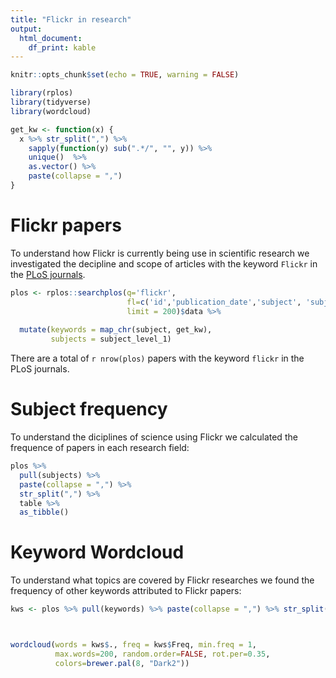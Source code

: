```yaml
---
title: "Flickr in research"
output: 
  html_document: 
    df_print: kable
---
```


```r
knitr::opts_chunk$set(echo = TRUE, warning = FALSE)

library(rplos)
library(tidyverse)
library(wordcloud)

get_kw <- function(x) {
  x %>% str_split(",") %>% 
    sapply(function(y) sub(".*/", "", y)) %>% 
    unique()  %>% 
    as.vector() %>% 
    paste(collapse = ",")
}
```

# Flickr papers

To understand how Flickr is currently being use in scientific research we investigated the decipline and scope of articles with the keyword `Flickr` in the [PLoS journals](https://www.plos.org/).

```r
plos <- rplos::searchplos(q='flickr', 
                          fl=c('id','publication_date','subject', 'subject_level_1'),
                          limit = 200)$data %>% 
  
  mutate(keywords = map_chr(subject, get_kw),
         subjects = subject_level_1)
```

There are a total of `r nrow(plos)` papers with the keyword `flickr` in the PLoS journals. 

# Subject frequency

To understand the diciplines of science using Flickr we calculated the frequence of papers in each research field:

```r
plos %>% 
  pull(subjects) %>% 
  paste(collapse = ",") %>% 
  str_split(",") %>% 
  table %>% 
  as_tibble()
```


# Keyword Wordcloud

To understand what topics are covered by Flickr researches we found the frequency of other keywords attributed to Flickr papers:

```r
kws <- plos %>% pull(keywords) %>% paste(collapse = ",") %>% str_split(",") %>% table %>% as.data.frame



wordcloud(words = kws$., freq = kws$Freq, min.freq = 1,
          max.words=200, random.order=FALSE, rot.per=0.35, 
          colors=brewer.pal(8, "Dark2"))

```





